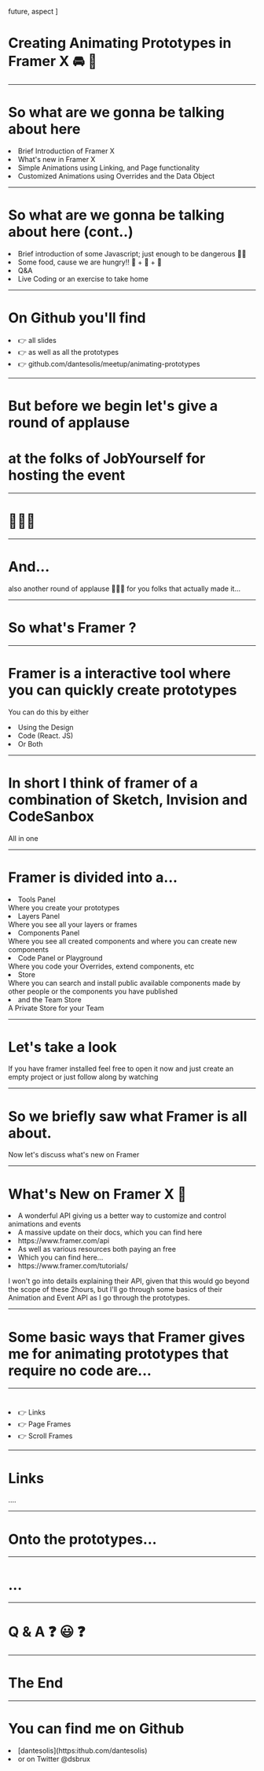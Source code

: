 
  future,
  aspect
]


<!-- [NOTES]: Move bullet points to a different slide  -->
# Creating Animating Prototypes in Framer X 🚘 🤸‍

---

# So what are we gonna be talking about here

<Appear>
  <li>Brief Introduction of Framer X</li>
  <li>What's new in Framer X</li>
  <li>Simple Animations using Linking, and Page functionality</li>
  <li>Customized Animations using Overrides and the Data Object</li>
</Appear>

---

# So what are we gonna be talking about here (cont..)

<Appear>
  <li>Brief introduction of some Javascript; just enough to be dangerous 👩‍🎤</li>
  <li>Some food, cause we are hungry!! 🍕 + 🍻 + 🥤 </li>
  <li>Q&A</li>
  <li>Live Coding or an exercise to take home</li>
</Appear>

---

# On Github you'll find

<Appear>
  <li>👉 all slides</li>
  <li>👉 as well as all the prototypes</li>
  <li>👉 github.com/dantesolis/meetup/animating-prototypes</li>
</Appear>

---

# But before we begin let's give a round of applause
# at the folks of JobYourself for hosting the event

---

# 👏👏👏

---

# And...

<Appear>
  <p>also another round of applause 👏👏👏 for you folks that actually made it...</p>
</Appear>

---

# So what's Framer ?

---

# Framer is a interactive tool where you can quickly create prototypes

<Notes>You can do this by either</Notes>

<Appear>
  <li>Using the Design</li>
  <li>Code (React. JS)</li>
  <li>Or Both</li>
</Appear>

---

# In short I think of framer of a combination of Sketch, Invision and CodeSanbox

<Notes>All in one</Notes>

---

# Framer is divided into a...

<Appear>
  <li>Tools Panel</li>
  <Notes>Where you create your prototypes</Notes>
  <li>Layers Panel</li>
  <Notes>Where you see all your layers or frames</Notes>
  <li>Components Panel</li>
  <Notes>Where you see all created components and where you can create new components</Notes>
  <li>Code Panel or Playground</li>
  <Notes>Where you code your Overrides, extend components, etc</Notes>
  <li>Store</li>
  <Notes>Where you can search and install public available components made by other people or the components you have published</Notes>
  <li>and the Team Store</li>
  <Notes>A Private Store for your Team</Notes>
</Appear>

---

# Let's take a look

<Notes>If you have framer installed feel free to open it now and just create an empty project or just follow along by watching</Notes>

---

# So we briefly saw what Framer is all about. 

<Notes>Now let's discuss what's new on Framer</Notes>

---

# What's New on Framer X 🤩

<Appear>
  <li>A wonderful API giving us a better way to customize and control animations and events</li>
  <li>A massive update on their docs, which you can find here</li>
  <li>https://www.framer.com/api</li>
  <li>As well as various resources both paying an free</li>
  <li>Which you can find here...</li>
  <li>https://www.framer.com/tutorials/</li>
</Appear>

<Notes>I won't go into details explaining their API, given that this would go beyond the scope of these 2hours, but I'll go through some basics of  their Animation and Event API as I go through the prototypes.</Notes>

---

# Some basic ways that Framer gives me for animating prototypes that require no code are...

---

# 

<Appear>
  <li>👉 Links</li>
  <li>👉 Page Frames</li>
  <li>👉 Scroll Frames</li>
</Appear>

--- 

# Links 

....

---

# Onto the prototypes...

---

# ...

---

# Q & A ❓ 😃 ❓

---

# The End

---

# You can find me on Github

<Appear>
  <li>[dantesolis](https:ithub.com/dantesolis)</li>
  <li>or on Twitter @dsbrux</li>
</Appear>

